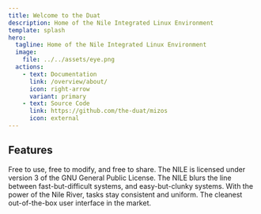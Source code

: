 ```yaml
---
title: Welcome to the Duat
description: Home of the Nile Integrated Linux Environment
template: splash
hero:
  tagline: Home of the Nile Integrated Linux Environment
  image:
    file: ../../assets/eye.png
  actions:
    - text: Documentation
      link: /overview/about/
      icon: right-arrow
      variant: primary
    - text: Source Code
      link: https://github.com/the-duat/mizos
      icon: external
---
```



## Features

<CardGrid stagger>
	<Card title="Open source freedom" icon="pencil">
		Free to use, free to modify, and free to share. The NILE is licensed under version 3 of the GNU General Public License.
	</Card>
	<Card title="Unmatched balance" icon="add-document">
		The NILE blurs the line between fast-but-difficult systems, and easy-but-clunky systems.
	</Card>
	<Card title="Unrivaled uniformity" icon="setting">
		With the power of the Nile River, tasks stay consistent and uniform.
	</Card>
	<Card title="Beautiful interface" icon="open-book">
		The cleanest out-of-the-box user interface in the market.
	</Card>
</CardGrid>
